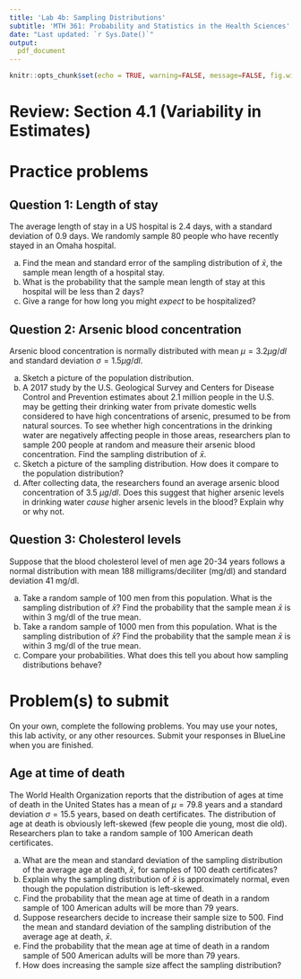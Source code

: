 ---
title: 'Lab 4b: Sampling Distributions'
subtitle: 'MTH 361: Probability and Statistics in the Health Sciences'
date: "Last updated: `r Sys.Date()`"
output: 
  pdf_document
---

```{r setup, include=FALSE}
knitr::opts_chunk$set(echo = TRUE, warning=FALSE, message=FALSE, fig.width=5, fig.height=3)
```

# Review: Section 4.1 (Variability in Estimates)

\pagebreak

# Practice problems

## Question 1: Length of stay

The average length of stay in a US hospital is 2.4 days, with a standard deviation of 0.9 days. We randomly sample 80 people who have recently stayed in an Omaha hospital.

a) Find the mean and standard error of the sampling distribution of $\bar{x}$, the sample mean length of a hospital stay.
b) What is the probability that the sample mean length of stay at this hospital will be less than 2 days?
c) Give a range for how long you might _expect_ to be hospitalized?

\pagebreak

## Question 2: Arsenic blood concentration

Arsenic blood concentration is normally distributed with mean $\mu = 3.2 \mu g/dl$ and standard deviation $\sigma = 1.5 \mu g/dl$.

a) Sketch a picture of the population distribution.
b) A 2017 study by the U.S. Geological Survey and Centers for Disease Control and Prevention estimates about 2.1 million people in the U.S. may be getting their drinking water from private domestic wells considered to have high concentrations of arsenic, presumed to be from natural sources. To see whether high concentrations in the drinking water are negatively affecting people in those areas, researchers plan to sample 200 people at random and measure their arsenic blood concentration. Find the sampling distribution of $\bar{x}$.
c) Sketch a picture of the sampling distribution. How does it compare to the population distribution?
d) After collecting data, the researchers found an average arsenic blood concentration of 3.5 $\mu g/dl$. Does this suggest that higher arsenic levels in drinking water _cause_ higher arsenic levels in the blood? Explain why or why not.

\pagebreak

## Question 3: Cholesterol levels

Suppose that the blood cholesterol level of men age 20-34 years follows a normal distribution with mean 188 milligrams/deciliter (mg/dl) and standard deviation 41 mg/dl. 

a) Take a random sample of 100 men from this population. What is the sampling distribution of $\bar{x}$? Find the probability that the sample mean $\bar{x}$ is within 3 mg/dl of the true mean.
b) Take a random sample of 1000 men from this population. What is the sampling distribution of $\bar{x}$? Find the probability that the sample mean $\bar{x}$ is within 3 mg/dl of the true mean.
c) Compare your probabilities. What does this tell you about how sampling distributions behave?

\pagebreak

# Problem(s) to submit

On your own, complete the following problems. You may use your notes, this lab activity, or any other resources. Submit your responses in BlueLine when you are finished.


## Age at time of death

The World Health Organization reports that the distribution of ages at time of death in the United States has a mean of $\mu=79.8$ years and a standard deviation $\sigma=15.5$ years, based on death certificates. The distribution of age at death is obviously left-skewed (few people die young, most die old). Researchers plan to take a random sample of 100 American death certificates.

a) What are the mean and standard deviation of the sampling distribution of the average age at death, $\bar{x}$, for samples of 100 death certificates?
b) Explain why the sampling distribution of $\bar{x}$ is approximately normal, even though the population distribution is left-skewed.
c) Find the probability that the mean age at time of death in a random sample of 100 American adults will be more than 79 years.
d) Suppose researchers decide to increase their sample size to 500. Find the mean and standard deviation of the sampling distribution of the average age at death, $\bar{x}$.
e) Find the probability that the mean age at time of death in a random sample of 500 American adults will be more than 79 years.
f) How does increasing the sample size affect the sampling distribution?
